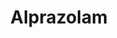 ---
title: Alprazolam
aka:
  - xanax
duration_chart_title: Oral Duration of Alprazolam
image_location: /src/assets/Images/Alprazolam/Alprazolam (structural formula).png
duration_chart:
  total: 6–8 hours
  onset: 15–30 minutes
  coming_up: 50–90 minutes
  plateau: 1–2 hours
  coming_down: 2–4 hours
  after_effects: 6–24 hours
positive_effects: euphoria, relaxation, increased sociability
neutral_effects: slurred speech, flushed skin
negative_effects: nausea, reduced coordination, memory impairment
dosage_table:
  title: Oral Dosage of Alprazolam
  threshold: 0.10 mg
  light: 0.25–0.5 mg
  common: 0.5–1.5 mg
  strong: 1.5–2 mg
  heavy: 2+ mg
--- 